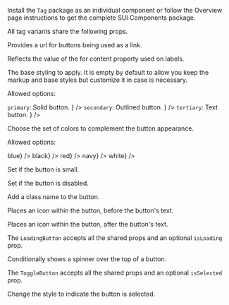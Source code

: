 
<Section contained={true} style={{ paddingTop: 0, paddingBottom: 0 }}>
	<p>
		Install the <Code small={true}>Tag</Code> package as an individual
		component or follow the Overview page instructions to get the complete
		SUI Components package.
	</p>
</Section>

<Section title="Shared props" border={true}>
	<p>All tag variants share the following props.</p>
	<Section
		title={{ content: 'href', tag: 'string', small: true }}
		style={{ paddingTop: 10, paddingLeft: 20, paddingRight: 0 }}
	>
		<p>Provides a url for buttons being used as a link.</p>
	</Section>
	<Section
		title={{ content: 'htmlFor', tag: 'string', small: true }}
		style={{ paddingTop: 0, paddingLeft: 20, paddingRight: 0 }}
	>
		<p>Reflects the value of the for content property used on labels.</p>
	</Section>
	<Section
		title={{ content: 'appearance', tag: 'string', small: true }}
		style={{ paddingTop: 0, paddingLeft: 20, paddingRight: 0 }}
	>
		<p>
			The base styling to apply. It is empty by default to allow you keep
			the markup and base styles but customize it in case is necessary.
		</p>
		<p>Allowed options:</p>
		<List>
			<span
				label={
					<>
						<Code small={true}>primary</Code>: Solid button.
					</>
				}
			/>
			<span
				label={
					<>
						<Code small={true}>secondary</Code>: Outlined button.
					</>
				}
			/>
			<span
				label={
					<>
						<Code small={true}>tertiary</Code>: Text button.
					</>
				}
			/>
		</List>
	</Section>
	<Section
		title={{ content: 'color', tag: 'string', small: true }}
		style={{ paddingTop: 0, paddingLeft: 20, paddingRight: 0 }}
	>
		<p>Choose the set of colors to complement the button appearance.</p>
		<p>Allowed options:</p>
		<List>
			<span label={<Code small={true}>blue</Code>} />
			<span label={<Code small={true}>black</Code>} />
			<span label={<Code small={true}>red</Code>} />
			<span label={<Code small={true}>navy</Code>} />
			<span label={<Code small={true}>white</Code>} />
		</List>
	</Section>
	<Section
		title={{ content: 'isSmall', tag: 'boolean', small: true }}
		style={{ paddingTop: 0, paddingLeft: 20, paddingRight: 0 }}
	>
		<p>Set if the button is small.</p>
	</Section>
	<Section
		title={{ content: 'isDisabled', tag: 'boolean', small: true }}
		style={{ paddingTop: 0, paddingLeft: 20, paddingRight: 0 }}
	>
		<p>Set if the button is disabled.</p>
	</Section>
	<Section
		title={{ content: 'className', tag: 'string', small: true }}
		style={{ paddingTop: 0, paddingLeft: 20, paddingRight: 0 }}
	>
		<p>Add a class name to the button.</p>
	</Section>
	<Section
		title={{ content: 'iconLead', tag: 'string', small: true }}
		style={{ paddingTop: 0, paddingLeft: 20, paddingRight: 0 }}
	>
		<p>Places an icon within the button, before the button's text.</p>
	</Section>
	<Section
		title={{ content: 'iconTrail', tag: 'string', small: true }}
		style={{
			paddingTop: 0,
			paddingBottom: 0,
			paddingLeft: 20,
			paddingRight: 0,
		}}
	>
		<p>Places an icon within the button, after the button's text.</p>
	</Section>
</Section>

<Section title="Loading button props" contained={true} border={true}>
	<p>
		The <Code small={true}>LoadingButton</Code> accepts all the shared props
		and an optional <Code small={true}>isLoading</Code> prop.
	</p>
	<Section
		title={{ content: 'isLoading', tag: 'boolean', small: true }}
		style={{
			paddingTop: 10,
			paddingBottom: 0,
			paddingLeft: 20,
			paddingRight: 0,
		}}
	>
		<p>Conditionally shows a spinner over the top of a button.</p>
	</Section>
</Section>

<Section title="Toggle button props" contained={true}>
	<p>
		The <Code small={true}>ToggleButton</Code> accepts all the shared props
		and an optional <Code small={true}>isSelected</Code> prop.
	</p>
	<Section
		title={{ content: 'isSelected', tag: 'boolean', small: true }}
		style={{
			paddingTop: 10,
			paddingBottom: 0,
			paddingLeft: 20,
			paddingRight: 0,
		}}
	>
		<p>Change the style to indicate the button is selected.</p>
	</Section>
</Section>

